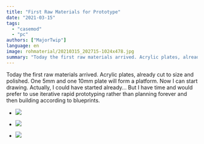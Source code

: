 ```yaml
---
title: "First Raw Materials for Prototype"
date: "2021-03-15"
tags: 
  - "casemod"
  - "pc"
authors: ["MajorTwip"]
language: en
image: rohmaterial/20210315_202715-1024x478.jpg
summary: "Today the first raw materials arrived. Acrylic plates, already cut to size and polished. One 5mm and one 10mm plate will form a platform. Now I can start drawing. Actually, I could have started already... But I have time and would prefer to use iterative rapid prototyping rather than planning forever and then building according to blueprints."
---
```


Today the first raw materials arrived. Acrylic plates, already cut to size and polished. One 5mm and one 10mm plate will form a platform. Now I can start drawing. Actually, I could have started already... But I have time and would prefer to use iterative rapid prototyping rather than planning forever and then building according to blueprints.

- ![](/static/images/blog/rohmaterial/20210315_202715-1024x478.jpg)
    
- ![](/static/images/blog/rohmaterial/20210315_202234-1024x478.jpg)
    
- ![](/static/images/blog/rohmaterial/20210315_202020-478x1024.jpg)
